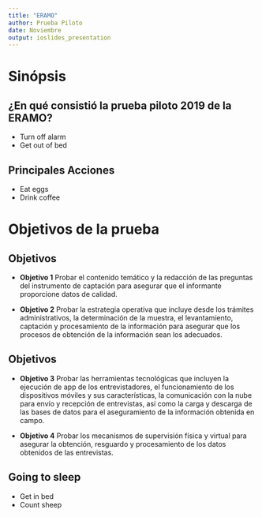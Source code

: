 ```yaml
---
title: "ERAMO"
author: Prueba Piloto
date: Noviembre
output: ioslides_presentation
---
```




# **Sinópsis**

## **¿En qué consistió la prueba piloto 2019 de la ERAMO?**

- Turn off alarm
- Get out of bed

## **Principales Acciones**

- Eat eggs
- Drink coffee

# **Objetivos de la prueba**

## **Objetivos**

- **Objetivo 1** Probar el contenido temático y la redacción de las preguntas del instrumento de captación para asegurar que el informante proporcione datos de calidad.

- **Objetivo 2** Probar la estrategia operativa que incluye desde los trámites administrativos, la determinación de la muestra, el levantamiento, captación y procesamiento de la información para asegurar que los procesos de obtención de la información sean los adecuados.

## **Objetivos**

- **Objetivo 3** Probar las herramientas tecnológicas que incluyen la ejecución de app de los entrevistadores, el funcionamiento de los dispositivos móviles y sus características, la comunicación con la nube para envío y recepción de entrevistas, así como la carga y descarga de las bases de datos para el aseguramiento de la información obtenida en campo.

- **Objetivo 4** Probar los mecanismos de supervisión física y virtual para asegurar la obtención, resguardo y procesamiento de los datos obtenidos de las entrevistas.


## Going to sleep

- Get in bed
- Count sheep